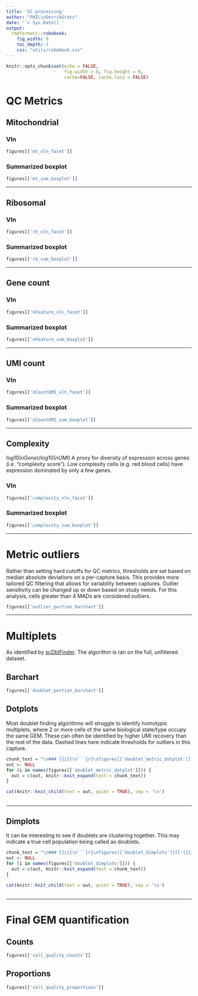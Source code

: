 ```yaml
---
title: 'SC processing'
author: "FHIL\nDerrikGratz"
date: '`r Sys.Date()`'
output: 
  rmdformats::robobook:
    fig_width: 9
    toc_depth: 3
    css: "utils/robobook.css"
---
```


```r
knitr::opts_chunk$set(echo = FALSE,
                      fig.width = 8, fig.height = 6,
                      cache=FALSE, cache.lazy = FALSE) 
```

# QC Metrics

## Mitochondrial {.tabset}

### Vln

```r
figures[['mt_vln_facet']]
```

### Summarized boxplot

```r
figures[['mt_sum_boxplot']]
```

***

## Ribosomal {.tabset}

### Vln

```r
figures[['rb_vln_facet']]
```

### Summarized boxplot

```r
figures[['rb_sum_boxplot']]
```

***

## Gene count {.tabset}

### Vln

```r
figures[['nFeature_vln_facet']]
```

### Summarized boxplot

```r
figures[['nFeature_sum_boxplot']]
```

***

## UMI count {.tabset}

### Vln

```r
figures[['nCountUMI_vln_facet']]
```

### Summarized boxplot

```r
figures[['nCountUMI_sum_boxplot']]
```

***

## Complexity {.tabset}

$log10(nGene)/log10(nUMI)$ A proxy for diversity of expression across genes (i.e. "complexity score"). Low complexity cells (e.g. red blood cells) have expression dominated by only a few genes.

### Vln

```r
figures[['complexity_vln_facet']]
```

### Summarized boxplot

```r
figures[['complexity_sum_boxplot']]
```

***

# Metric outliers

Rather than setting hard cutoffs for QC metrics, thresholds are set based on median absolute deviations on a per-capture basis. 
This provides more tailored QC filtering that allows for variability between captures. Outlier sensitivity can be changed
up or down based on study needs. For this analysis, cells greater than 4 MADs are considered outliers.

```r
figures[['outlier_portion_barchart']]
```

***

# Multiplets

As identified by [scDblFinder](https://bioconductor.org/packages/release/bioc/html/scDblFinder.html). The algorithm is ran on the full, unfiltered dataset. 

## Barchart

```r
figures[['doublet_portion_barchart']]
```

## Dotplots {.tabset}

Most doublet finding algorithms will struggle to identify homotypic multiplets, where 2 or more cells of the same biological state/type
occupy the same GEM. These can often be identified by higher UMI recovery than the rest of the data. Dashed lines here indicate thresholds for outliers in this capture.

```r
chunk_text = "\n### {{i}}\n```{r}\nfigures[['doublet_metric_dotplot']][['{{i}}']]\n```"
out <- NULL
for (i in names(figures[['doublet_metric_dotplot']])) {
  out = c(out, knitr::knit_expand(text = chunk_text))
}

cat(knitr::knit_child(text = out, quiet = TRUE), sep = '\n')
```

## {-}

***

## Dimplots {.tabset}

It can be interesting to see if doublets are clustering together. This may indicate a true cell population being called as doublets.

```r
chunk_text = "\n### {{i}}\n```{r}\nfigures[['doublet_dimplots']][['{{i}}']]\n```"
out <- NULL
for (i in names(figures[['doublet_dimplots']])) {
  out = c(out, knitr::knit_expand(text = chunk_text))
}

cat(knitr::knit_child(text = out, quiet = TRUE), sep = '\n')
```

## {-}

***

# Final GEM quantification {.tabset}

## Counts

```r
figures[['cell_quality_counts']]
```

## Proportions

```r
figures[['cell_quality_proportions']]
```


